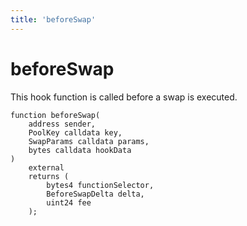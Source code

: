 ```yaml
---
title: 'beforeSwap'
---
```


# beforeSwap

This hook function is called before a swap is executed.

```solidity
function beforeSwap(
    address sender,
    PoolKey calldata key,
    SwapParams calldata params,
    bytes calldata hookData
)
    external
    returns (
        bytes4 functionSelector,
        BeforeSwapDelta delta,
        uint24 fee
    );
```
